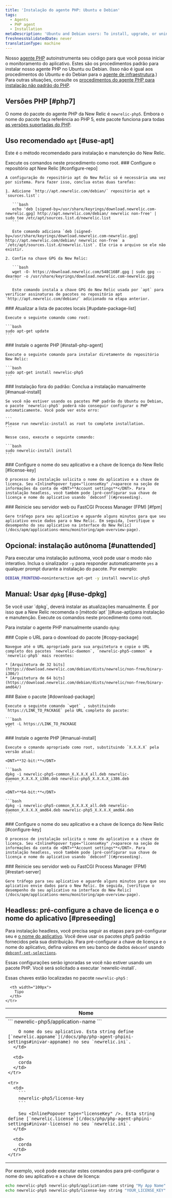 ```yaml
---
title: 'Instalação do agente PHP: Ubuntu e Debian'
tags:
  - Agents
  - PHP agent
  - Installation
metaDescription: 'Ubuntu and Debian users: To install, upgrade, or uninstall your New Relic PHP agent, start here.'
freshnessValidatedDate: never
translationType: machine
---
```


Nosso [agente PHP](/docs/agents/php-agent/getting-started/new-relic-php#configuration) autoinstrumenta seu código para que você possa iniciar o monitoramento do aplicativo. Estes são os procedimentos padrão para instalar nosso agente PHP no Ubuntu ou Debian. (Isso não é igual aos procedimentos do Ubuntu e do Debian para o [agente de infraestrutura](/docs/infrastructure/new-relic-infrastructure/installation/install-infrastructure-linux#apt-based).) Para outras situações, consulte os [procedimentos do agente PHP para instalação não padrão do PHP](/docs/php/php-agent-installation-non-standard-php).

## Versões PHP [#php7]

O nome do pacote do agente PHP da New Relic é `newrelic-php5`. Embora o nome do pacote faça referência ao PHP 5, este pacote funciona para todas [as versões suportadas do PHP](/docs/agents/php-agent/getting-started/php-agent-compatibility-requirements#php-release).

## Uso recomendado `apt` [#use-apt]

Este é o método recomendado para instalação e manutenção do New Relic.

<Callout variant="important">
  Execute os comandos neste procedimento como root.
</Callout>

<Steps>
  <Step>
    ### Configure o repositório apt New Relic [#configure-repo]

    A configuração do repositório apt do New Relic só é necessária uma vez por sistema. Para fazer isso, conclua estas duas tarefas:

    1. Adicione `http://apt.newrelic.com/debian/` repositório apt a `sources.list`:

       ```bash
       echo 'deb [signed-by=/usr/share/keyrings/download.newrelic.com-newrelic.gpg] http://apt.newrelic.com/debian/ newrelic non-free' | sudo tee /etc/apt/sources.list.d/newrelic.list
       ```

       Este comando adiciona `deb [signed-by=/usr/share/keyrings/download.newrelic.com-newrelic.gpg] http://apt.newrelic.com/debian/ newrelic non-free` a `/etc/apt/sources.list.d/newrelic.list`. Ele cria o arquivo se ele não existir.

    2. Confie na chave GPG da New Relic:

       ```bash
       wget -O- https://download.newrelic.com/548C16BF.gpg | sudo gpg --dearmor -o /usr/share/keyrings/download.newrelic.com-newrelic.gpg
       ```

       Este comando instala a chave GPG do New Relic usada por `apt` para verificar assinaturas de pacotes no repositório apt `http://apt.newrelic.com/debian/` adicionado na etapa anterior.
  </Step>

  <Step>
    ### Atualizar a lista de pacotes locais [#update-package-list]

    Execute o seguinte comando como root:

    ```bash
    sudo apt-get update
    ```
  </Step>

  <Step>
    ### Instale o agente PHP [#install-php-agent]

    Execute o seguinte comando para instalar diretamente do repositório New Relic:

    ```bash
    sudo apt-get install newrelic-php5
    ```
  </Step>

  <Step>
    ### Instalação fora do padrão: Conclua a instalação manualmente [#manual-install]

    Se você não estiver usando os pacotes PHP padrão do Ubuntu ou Debian, o pacote `newrelic-php5` poderá não conseguir configurar o PHP automaticamente. Você pode ver este erro:

    ```
    Please run newrelic-install as root to complete installation.
    ```

    Nesse caso, execute o seguinte comando:

    ```bash
    sudo newrelic-install install
    ```
  </Step>

  <Step>
    ### Configure o nome do seu aplicativo e a chave de licença do New Relic [#license-key]

    O processo de instalação solicita o nome do aplicativo e a chave de licença. Seu <InlinePopover type="licenseKey" />aparece na seção de informações da conta de <DNT>**Account settings**</DNT>. Para instalação headless, você também pode [pré-configurar sua chave de licença e nome do aplicativo usando `debconf`](#preseeding).
  </Step>

  <Step>
    ### Reinicie seu servidor web ou FastCGI Process Manager (FPM) [#fpm]

    Gere tráfego para seu aplicativo e aguarde alguns minutos para que seu aplicativo envie dados para o New Relic. Em seguida, [verifique o desempenho do seu aplicativo na interface do New Relic](/docs/apm/applications-menu/monitoring/apm-overview-page).
  </Step>
</Steps>

## Opcional: instalação autônoma [#unattended]

Para executar uma instalação autônoma, você pode usar o modo não interativo. Inclua o sinalizador `-y` para responder automaticamente `yes` a qualquer prompt durante a instalação do pacote. Por exemplo:

```bash
DEBIAN_FRONTEND=noninteractive apt-get -y install newrelic-php5
```

## Manual: Usar `dpkg` [#use-dpkg]

<Callout variant="important">
  Se você usar `dpkg`, deverá instalar as atualizações manualmente. É por isso que a New Relic recomenda o [método`apt` ](#use-apt)para instalação e manutenção. Execute os comandos neste procedimento como root.
</Callout>

Para instalar o agente PHP manualmente usando `dpkg`:

<Steps>
  <Step>
    ### Copie o URL para o download do pacote [#copy-package]

    Navegue até o URL apropriado para sua arquitetura e copie o URL completo dos pacotes `newrelic-daemon`, `newrelic-php5-common` e `newrelic-php5` mais recentes:

    * [Arquitetura de 32 bits](https://download.newrelic.com/debian/dists/newrelic/non-free/binary-i386/)
    * [Arquitetura de 64 bits](https://download.newrelic.com/debian/dists/newrelic/non-free/binary-amd64/)
  </Step>

  <Step>
    ### Baixe o pacote [#download-package]

    Execute o seguinte comando `wget` , substituindo `https://LINK_TO_PACKAGE` pelo URL completo do pacote:

    ```bash
    wget -L https://LINK_TO_PACKAGE
    ```
  </Step>

  <Step>
    ### Instale o agente PHP [#manual-install]

    Execute o comando apropriado como root, substituindo `X.X.X.X` pela versão atual:

    <DNT>**32-bit:**</DNT>

    ```bash
    dpkg -i newrelic-php5-common_X.X.X.X_all.deb newrelic-daemon_X.X.X.X_i386.deb newrelic-php5_X.X.X.X_i386.deb
    ```

    <DNT>**64-bit:**</DNT>

    ```bash
    dpkg -i newrelic-php5-common_X.X.X.X_all.deb newrelic-daemon_X.X.X.X_amd64.deb newrelic-php5_X.X.X.X_amd64.deb
    ```
  </Step>

  <Step>
    ### Configure o nome do seu aplicativo e a chave de licença do New Relic [#configure-key]

    O processo de instalação solicita o nome do aplicativo e a chave de licença. Seu <InlinePopover type="licenseKey" />aparece na seção de informações da conta de <DNT>**Account settings**</DNT>. Para instalação headless, você também pode [pré-configurar sua chave de licença e nome do aplicativo usando `debconf`](#preseeding).
  </Step>

  <Step>
    ### Reinicie seu servidor web ou FastCGI Process Manager (FPM) [#restart-server]

    Gere tráfego para seu aplicativo e aguarde alguns minutos para que seu aplicativo envie dados para o New Relic. Em seguida, [verifique o desempenho do seu aplicativo na interface do New Relic](/docs/apm/applications-menu/monitoring/apm-overview-page).
  </Step>
</Steps>

<InstallFeedback />

## Headless: pré-configure a chave de licença e o nome do aplicativo [#preseeding]

Para instalação headless, você precisa seguir as etapas para pré-configurar seu <InlinePopover type="licenseKey" />e [o nome do aplicativo](/docs/site/naming-your-application). Você deve usar os pacotes php5 padrão fornecidos pela sua distribuição. Para pré-configurar a chave de licença e o nome do aplicativo, defina valores em seu banco de dados `debconf` usando [`debconf-set-selections`](https://manpages.debian.org/bookworm/debconf/debconf-set-selections.1.en.html).

<Callout variant="important">
  Essas configurações serão ignoradas se você não estiver usando um pacote PHP. Você será solicitado a executar `newrelic-install`.
</Callout>

Essas chaves estão localizadas no pacote `newrelic-php5` :

<table>
  <thead>
    <tr>
      <th>
        Nome
      </th>

      <th width="100px">
        Tipo
      </th>
    </tr>
  </thead>

  <tbody>
    <tr>
      <td>
        ```
        newrelic-php5/application-name
        ```

        O nome do seu aplicativo. Esta string define [`newrelic.appname`](/docs/php/php-agent-phpini-settings#inivar-appname) no seu `newrelic.ini`.
      </td>

      <td>
        corda
      </td>
    </tr>

    <tr>
      <td>
        ```
        newrelic-php5/license-key
        ```

        Seu <InlinePopover type="licenseKey" />. Esta string define [`newrelic.license`](/docs/php/php-agent-phpini-settings#inivar-license) no seu `newrelic.ini`.
      </td>

      <td>
        corda
      </td>
    </tr>
  </tbody>
</table>

Por exemplo, você pode executar estes comandos para pré-configurar o nome do seu aplicativo e a chave de licença:

```bash
echo newrelic-php5 newrelic-php5/application-name string "My App Name" | debconf-set-selections
echo newrelic-php5 newrelic-php5/license-key string "YOUR_LICENSE_KEY" | debconf-set-selections
```

<InstallFeedback />